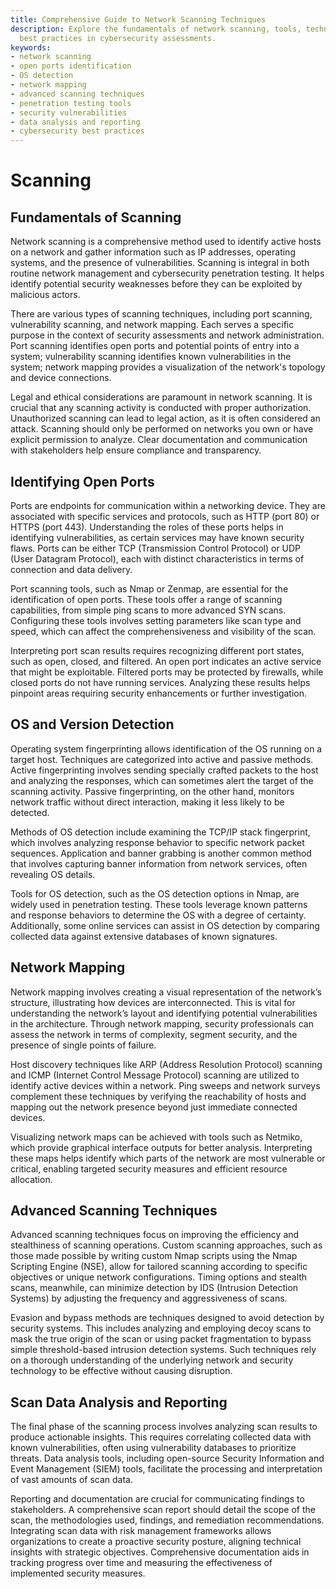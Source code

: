 ```yaml
---
title: Comprehensive Guide to Network Scanning Techniques
description: Explore the fundamentals of network scanning, tools, techniques, and
  best practices in cybersecurity assessments.
keywords:
- network scanning
- open ports identification
- OS detection
- network mapping
- advanced scanning techniques
- penetration testing tools
- security vulnerabilities
- data analysis and reporting
- cybersecurity best practices
---
```


# Scanning

## Fundamentals of Scanning

Network scanning is a comprehensive method used to identify active hosts on a network and gather information such as IP addresses, operating systems, and the presence of vulnerabilities. Scanning is integral in both routine network management and cybersecurity penetration testing. It helps identify potential security weaknesses before they can be exploited by malicious actors.

There are various types of scanning techniques, including port scanning, vulnerability scanning, and network mapping. Each serves a specific purpose in the context of security assessments and network administration. Port scanning identifies open ports and potential points of entry into a system; vulnerability scanning identifies known vulnerabilities in the system; network mapping provides a visualization of the network's topology and device connections.

Legal and ethical considerations are paramount in network scanning. It is crucial that any scanning activity is conducted with proper authorization. Unauthorized scanning can lead to legal action, as it is often considered an attack. Scanning should only be performed on networks you own or have explicit permission to analyze. Clear documentation and communication with stakeholders help ensure compliance and transparency.

## Identifying Open Ports

Ports are endpoints for communication within a networking device. They are associated with specific services and protocols, such as HTTP (port 80) or HTTPS (port 443). Understanding the roles of these ports helps in identifying vulnerabilities, as certain services may have known security flaws. Ports can be either TCP (Transmission Control Protocol) or UDP (User Datagram Protocol), each with distinct characteristics in terms of connection and data delivery.

Port scanning tools, such as Nmap or Zenmap, are essential for the identification of open ports. These tools offer a range of scanning capabilities, from simple ping scans to more advanced SYN scans. Configuring these tools involves setting parameters like scan type and speed, which can affect the comprehensiveness and visibility of the scan.

Interpreting port scan results requires recognizing different port states, such as open, closed, and filtered. An open port indicates an active service that might be exploitable. Filtered ports may be protected by firewalls, while closed ports do not have running services. Analyzing these results helps pinpoint areas requiring security enhancements or further investigation.

## OS and Version Detection

Operating system fingerprinting allows identification of the OS running on a target host. Techniques are categorized into active and passive methods. Active fingerprinting involves sending specially crafted packets to the host and analyzing the responses, which can sometimes alert the target of the scanning activity. Passive fingerprinting, on the other hand, monitors network traffic without direct interaction, making it less likely to be detected.

Methods of OS detection include examining the TCP/IP stack fingerprint, which involves analyzing response behavior to specific network packet sequences. Application and banner grabbing is another common method that involves capturing banner information from network services, often revealing OS details.

Tools for OS detection, such as the OS detection options in Nmap, are widely used in penetration testing. These tools leverage known patterns and response behaviors to determine the OS with a degree of certainty. Additionally, some online services can assist in OS detection by comparing collected data against extensive databases of known signatures.

## Network Mapping

Network mapping involves creating a visual representation of the network’s structure, illustrating how devices are interconnected. This is vital for understanding the network’s layout and identifying potential vulnerabilities in the architecture. Through network mapping, security professionals can assess the network in terms of complexity, segment security, and the presence of single points of failure.

Host discovery techniques like ARP (Address Resolution Protocol) scanning and ICMP (Internet Control Message Protocol) scanning are utilized to identify active devices within a network. Ping sweeps and network surveys complement these techniques by verifying the reachability of hosts and mapping out the network presence beyond just immediate connected devices.

Visualizing network maps can be achieved with tools such as Netmiko, which provide graphical interface outputs for better analysis. Interpreting these maps helps identify which parts of the network are most vulnerable or critical, enabling targeted security measures and efficient resource allocation.

## Advanced Scanning Techniques

Advanced scanning techniques focus on improving the efficiency and stealthiness of scanning operations. Custom scanning approaches, such as those made possible by writing custom Nmap scripts using the Nmap Scripting Engine (NSE), allow for tailored scanning according to specific objectives or unique network configurations. Timing options and stealth scans, meanwhile, can minimize detection by IDS (Intrusion Detection Systems) by adjusting the frequency and aggressiveness of scans.

Evasion and bypass methods are techniques designed to avoid detection by security systems. This includes analyzing and employing decoy scans to mask the true origin of the scan or using packet fragmentation to bypass simple threshold-based intrusion detection systems. Such techniques rely on a thorough understanding of the underlying network and security technology to be effective without causing disruption.

## Scan Data Analysis and Reporting

The final phase of the scanning process involves analyzing scan results to produce actionable insights. This requires correlating collected data with known vulnerabilities, often using vulnerability databases to prioritize threats. Data analysis tools, including open-source Security Information and Event Management (SIEM) tools, facilitate the processing and interpretation of vast amounts of scan data.

Reporting and documentation are crucial for communicating findings to stakeholders. A comprehensive scan report should detail the scope of the scan, the methodologies used, findings, and remediation recommendations. Integrating scan data with risk management frameworks allows organizations to create a proactive security posture, aligning technical insights with strategic objectives. Comprehensive documentation aids in tracking progress over time and measuring the effectiveness of implemented security measures.